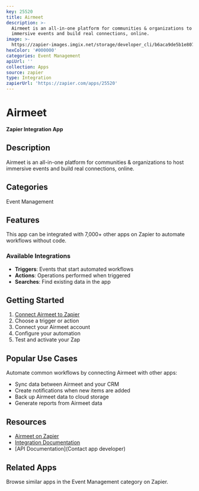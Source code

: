 ```yaml
---
key: 25520
title: Airmeet
description: >-
  Airmeet is an all-in-one platform for communities & organizations to host
  immersive events and build real connections, online.
image: >-
  https://zapier-images.imgix.net/storage/developer_cli/b6aca9de5b1e807a3defe0414adcffac.png?auto=format%2Ccompress&ixlib=python-3.0.0&q=50
hexColor: '#000000'
categories: Event Management
apiUrl: ''
collection: Apps
source: zapier
type: Integration
zapierUrl: 'https://zapier.com/apps/25520'
---
```

# Airmeet

**Zapier Integration App**

## Description

Airmeet is an all-in-one platform for communities & organizations to host immersive events and build real connections, online.

## Categories

Event Management

## Features

This app can be integrated with 7,000+ other apps on Zapier to automate workflows without code.

### Available Integrations

- **Triggers**: Events that start automated workflows
- **Actions**: Operations performed when triggered
- **Searches**: Find existing data in the app

## Getting Started

1. [Connect Airmeet to Zapier](https://zapier.com/apps/25520)
2. Choose a trigger or action
3. Connect your Airmeet account
4. Configure your automation
5. Test and activate your Zap

## Popular Use Cases

Automate common workflows by connecting Airmeet with other apps:

- Sync data between Airmeet and your CRM
- Create notifications when new items are added
- Back up Airmeet data to cloud storage
- Generate reports from Airmeet data

## Resources

- [Airmeet on Zapier](https://zapier.com/apps/25520)
- [Integration Documentation](https://zapier.com/apps/25520/integrations)
- [API Documentation](Contact app developer)

## Related Apps

Browse similar apps in the Event Management category on Zapier.
